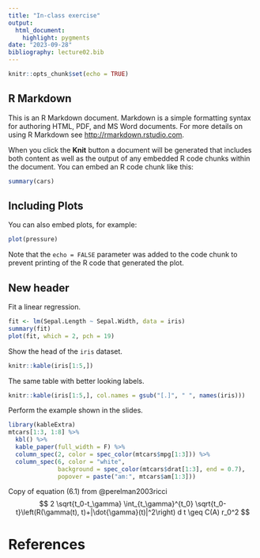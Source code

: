 ```yaml
---
title: "In-class exercise"
output: 
  html_document:
    highlight: pygments
date: "2023-09-28"
bibliography: lecture02.bib
---
```


```r
knitr::opts_chunk$set(echo = TRUE)
```

## R Markdown

This is an R Markdown document. Markdown is a simple formatting syntax for authoring HTML, PDF, and MS Word documents. For more details on using R Markdown see <http://rmarkdown.rstudio.com>.

When you click the **Knit** button a document will be generated that includes both content as well as the output of any embedded R code chunks within the document. You can embed an R code chunk like this:

```r
summary(cars)
```

## Including Plots

You can also embed plots, for example:

```r
plot(pressure)
```

Note that the `echo = FALSE` parameter was added to the code chunk to prevent printing of the R code that generated the plot.


## New header
Fit a linear regression.

```r
fit <- lm(Sepal.Length ~ Sepal.Width, data = iris)
summary(fit)
plot(fit, which = 2, pch = 19) 
```

Show the head of the `iris` dataset.

```r
knitr::kable(iris[1:5,])
```

The same table with better looking labels.
```r
knitr::kable(iris[1:5,], col.names = gsub("[.]", " ", names(iris)))
```

Perform the example shown in the slides.
```r
library(kableExtra)
mtcars[1:3, 1:8] %>%
  kbl() %>%
  kable_paper(full_width = F) %>%
  column_spec(2, color = spec_color(mtcars$mpg[1:3])) %>%
  column_spec(6, color = "white",
              background = spec_color(mtcars$drat[1:3], end = 0.7),
              popover = paste("am:", mtcars$am[1:3]))
```

Copy of equation (6.1) from @perelman2003ricci
$$
2 \sqrt{t_0-t_\gamma} \int_{t_\gamma}^{t_0} \sqrt{t_0-t}\left(R(\gamma(t), t)+|\dot{\gamma}(t)|^2\right) d t \geq C(A) r_0^2
$$

# References

